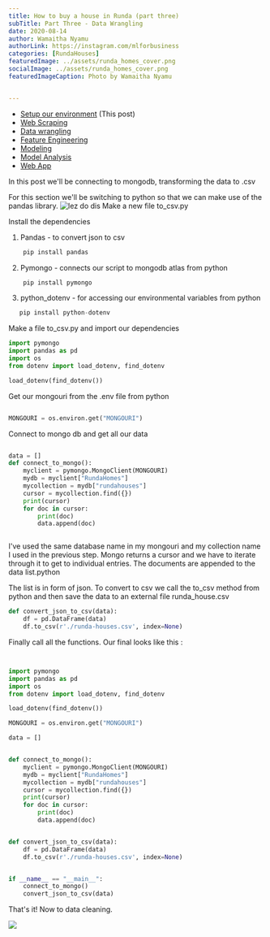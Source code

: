 ```yaml
---
title: How to buy a house in Runda (part three)
subTitle: Part Three - Data Wrangling
date: 2020-08-14
author: Wamaitha Nyamu
authorLink: https://instagram.com/mlforbusiness
categories: [RundaHouses]
featuredImage: ../assets/runda_homes_cover.png
socialImage: ../assets/runda_homes_cover.png
featuredImageCaption: Photo by Wamaitha Nyamu


---
```

<SEO title="Using machine learning techniques to deterimine housing prices in runda" description="End to end
datascience project for determining housing prices in runda" />

* [Setup our environment](../posts/house-prices-machine-learning-models-in-runda-part-one) (This post)
* [Web Scraping](../posts/house-prices-machine-learning-models-in-runda-part-two)
* [Data wrangling](../posts/house-prices-machine-learning-models-in-runda-part-three)
* [Feature Engineering](../posts/house-prices-machine-learning-models-in-runda-part-four)
* [Modeling](../posts/house-prices-machine-learning-models-in-runda-part-five)
* [Model Analysis](../posts/house-prices-machine-learning-models-in-runda-part-six)
* [Web App](../posts/house-prices-machine-learning-models-in-runda-part-seven)


In this post we'll be connecting to mongodb, transforming the data to .csv

For this section we'll be switching to python so that we can make use of the pandas library.
![lez do dis](https://media.giphy.com/media/XF473WvO789XMBz4qQ/giphy.gif)
Make a new file to_csv.py

Install the dependencies

1. Pandas - to convert json to csv

```python
    pip install pandas
```
2. Pymongo - connects our script to mongodb atlas from python

```python
    pip install pymongo

```

3. python_dotenv - for accessing our environmental variables from python

```python
   pip install python-dotenv

```

Make a file to_csv.py and import our dependencies

```python
import pymongo
import pandas as pd
import os
from dotenv import load_dotenv, find_dotenv

load_dotenv(find_dotenv())


```

Get our mongouri from the .env file from python

```python

MONGOURI = os.environ.get("MONGOURI")
```

Connect to mongo db and get all our data

```python

data = []
def connect_to_mongo():
    myclient = pymongo.MongoClient(MONGOURI)
    mydb = myclient["RundaHomes"]
    mycollection = mydb["rundahouses"]
    cursor = mycollection.find({})
    print(cursor)
    for doc in cursor:
        print(doc)
        data.append(doc)



```
I've used the same database name in my mongouri and my collection name I used in the previous step. Mongo returns a
cursor and we have to iterate through it to get to individual entries. The documents are appended to the data list.python

The list is in form of json. To convert to csv we call the to_csv method from python and then save the data to an
external file runda_house.csv

```python
def convert_json_to_csv(data):
    df = pd.DataFrame(data)
    df.to_csv(r'./runda-houses.csv', index=None)


```
Finally call all the functions. Our final looks like this :

```python


import pymongo
import pandas as pd
import os
from dotenv import load_dotenv, find_dotenv

load_dotenv(find_dotenv())

MONGOURI = os.environ.get("MONGOURI")

data = []


def connect_to_mongo():
    myclient = pymongo.MongoClient(MONGOURI)
    mydb = myclient["RundaHomes"]
    mycollection = mydb["rundahouses"]
    cursor = mycollection.find({})
    print(cursor)
    for doc in cursor:
        print(doc)
        data.append(doc)


def convert_json_to_csv(data):
    df = pd.DataFrame(data)
    df.to_csv(r'./runda-houses.csv', index=None)


if __name__ == "__main__":
    connect_to_mongo()
    convert_json_to_csv(data)

```

That's it! Now to data cleaning.

![](https://media.giphy.com/media/UVekzifi3M3P84hOYk/giphy.gif)